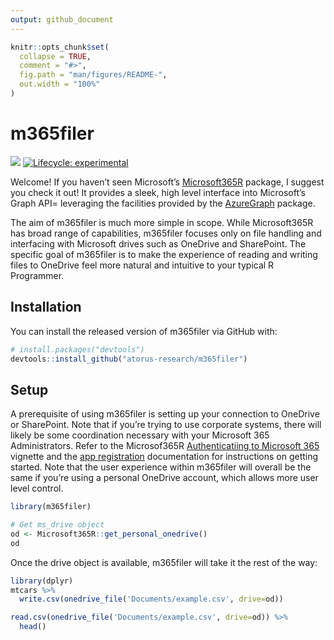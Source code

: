 ```yaml
---
output: github_document
---
```


<!-- README.md is generated from README.Rmd. Please edit that file -->

```r
knitr::opts_chunk$set(
  collapse = TRUE,
  comment = "#>",
  fig.path = "man/figures/README-",
  out.width = "100%"
)
```

# m365filer

<!-- badges: start -->
[<img src="https://img.shields.io/badge/License-MIT-blue.svg">](https://github.com/atorus-research/Tplyr/blob/master/LICENSE)
[![Lifecycle: experimental](https://img.shields.io/badge/lifecycle-experimental-orange.svg)](https://lifecycle.r-lib.org/articles/stages.html#experimental-1)
<!-- badges: end -->

Welcome! If you haven't seen Microsoft's [Microsoft365R](https://github.com/Azure/Microsoft365R) package, I suggest you check it out! It provides a sleek, high level interface into Microsoft's Graph API= leveraging the facilities provided by the [AzureGraph](https://cran.r-project.org/package=AzureGraph) package.


The aim of m365filer is much more simple in scope. While Microsoft365R has broad range of capabilities, m365filer focuses only on file handling and interfacing with Microsoft drives such as OneDrive and SharePoint. The specific goal of m365filer is to make the experience of reading and writing files to OneDrive feel more natural and intuitive to your typical R Programmer. 

## Installation

You can install the released version of m365filer via GitHub with:

``` r
# install.packages("devtools")
devtools::install_github("atorus-research/m365filer")
```

## Setup

A prerequisite of using m365filer is setting up your connection to OneDrive or SharePoint. Note that if you're trying to use corporate systems, there will likely be some coordination necessary with your Microsoft 365 Administrators. Refer to the Microsof365R [Authenticatiing to Microsoft 365](https://github.com/Azure/Microsoft365R/blob/master/vignettes/auth.Rmd) vignette and the [app registration](https://github.com/Azure/Microsoft365R/blob/master/inst/app_registration.md) documentation for instructions on getting started. Note that the user experience within m365filer will overall be the same if you're using a personal OneDrive account, which allows more user level control. 

```r
library(m365filer)

# Get ms_drive object
od <- Microsoft365R::get_personal_onedrive()
od
```
Once the drive object is available, m365filer will take it the rest of the way:

```r
library(dplyr)
mtcars %>% 
  write.csv(onedrive_file('Documents/example.csv', drive=od))

read.csv(onedrive_file('Documents/example.csv', drive=od)) %>% 
  head()
```

